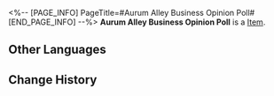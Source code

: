 <%-- [PAGE_INFO]
PageTitle=#Aurum Alley Business Opinion Poll#
[END_PAGE_INFO] --%>
{{Item Infobox
|title       = Aurum Alley Business Opinion Poll
|id          = 140257
|image       = Item Aurum Alley Business Opinion Poll.png
|type        = 
|invCategory = Missions
|rarity      = 3
|effect      = 
|description = Surveys conducted to gauge the shop owners' intentions. More and more shops have voiced their support for the guild and expressed their confidence in the revival project.
}}
'''Aurum Alley Business Opinion Poll''' is a [[Item]].

==Other Languages==
{{Other Languages
|en   = Aurum Alley Business Opinion Poll
|zhs  = 金人巷商铺的意向调查
|zht  = 金人巷商鋪的意願調查
|ja   = 金人巷にある店舗の意向調査
|ko   = 거리 상인 대상의 여론 조사
|es   = Encuesta sobre la opinión de negocios en el Callejón Aurum
|fr   = Sondage auprès des magasins de l'allée des Aurums
|ru   = Опрос лавочников в Переулке ауруматонов
|th   = แบบสำรวจความคิดเห็นของร้านค้าในตรอก Aurum
|vi   = Khảo Sát Cửa Tiệm Phố Kim Nhân
|de   = Geschäftliche Meinungsumfrage zur Aurum-Allee
|id   = Opini Bisnis Tentang Aurum Alley
|pt   = Pesquisa de Opinião de Negócios do Beco Aurum
}}

==Change History==
{{Change History|2.0}}